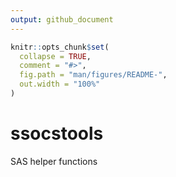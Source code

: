 ```yaml
---
output: github_document
---
```


<!-- README.md is generated from README.Rmd. Please edit that file -->

```r
knitr::opts_chunk$set(
  collapse = TRUE,
  comment = "#>",
  fig.path = "man/figures/README-",
  out.width = "100%"
)
```

# ssocstools

<!-- badges: start -->
<!-- badges: end -->

SAS helper functions

<!--

## Installation

You can install the dev version of ssocstools  with:

``` r
remotes::install_github("haleyjeppson/ssocstools")
```
-->
